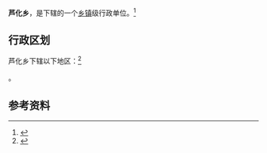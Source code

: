 {{中国乡级行政区|63/21/23/204/000}}

'''芦化乡'''，是{{PRC admin/fullname|63/21/23/204/000|3}}下辖的一个[[乡镇|乡镇]]级行政单位。<ref>{{PRC admin/ref sgc|{{PRC admin/parent|63/21/23/204/000}}}}</ref>

== 行政区划 ==

芦化乡下辖以下地区：<ref>{{PRC admin/ref sgc|63/21/23/204/000}}</ref>

{{PRC admin/children|63/21/23/204/000}}。

== 参考资料 ==

{{reflist}}

{{行政区划小作品}}
{{PRC admin/navcat|63/21/23/204/000}}